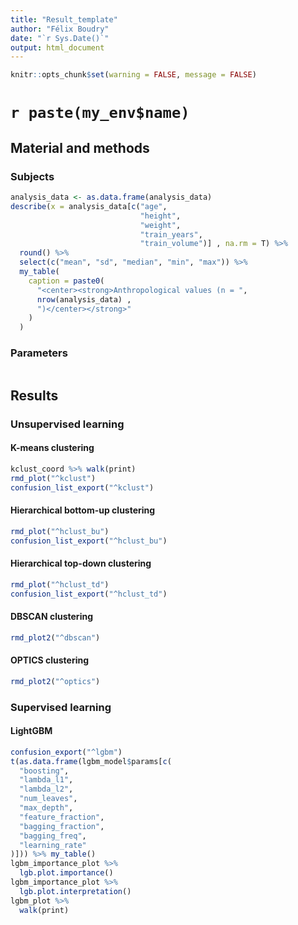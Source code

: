 ```yaml
---
title: "Result_template"
author: "Félix Boudry"
date: "`r Sys.Date()`"
output: html_document
---
```


```r
knitr::opts_chunk$set(warning = FALSE, message = FALSE)
```

# `r paste(my_env$name)`

## Material and methods

### Subjects

```r
analysis_data <- as.data.frame(analysis_data)
describe(x = analysis_data[c("age",
                             "height",
                             "weight",
                             "train_years",
                             "train_volume")] , na.rm = T) %>%
  round() %>%
  select(c("mean", "sd", "median", "min", "max")) %>%
  my_table(
    caption = paste0(
      "<center><strong>Anthropological values (n = ",
      nrow(analysis_data) ,
      ")</center></strong>"
    )
  )
```

### Parameters

```r

```

## Results

### Unsupervised learning

#### K-means clustering

```r
kclust_coord %>% walk(print)
rmd_plot("^kclust")
confusion_list_export("^kclust")
```

#### Hierarchical bottom-up clustering

```r
rmd_plot("^hclust_bu")
confusion_list_export("^hclust_bu")
```

#### Hierarchical top-down clustering

```r
rmd_plot("^hclust_td")
confusion_list_export("^hclust_td")
```

#### DBSCAN clustering

```r
rmd_plot2("^dbscan")
```

#### OPTICS clustering
```r
rmd_plot2("^optics")
```

### Supervised learning

#### LightGBM

```r
confusion_export("^lgbm")
t(as.data.frame(lgbm_model$params[c(
  "boosting",
  "lambda_l1",
  "lambda_l2",
  "num_leaves",
  "max_depth",
  "feature_fraction",
  "bagging_fraction",
  "bagging_freq",
  "learning_rate"
)])) %>% my_table()
lgbm_importance_plot %>%
  lgb.plot.importance()
lgbm_importance_plot %>%
  lgb.plot.interpretation()
lgbm_plot %>%
  walk(print)
```
